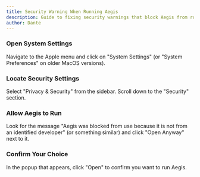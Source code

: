 ```yaml
---
title: Security Warning When Running Aegis
description: Guide to fixing security warnings that block Aegis from running.
author: Dante
---
```


<Steps>

### Open System Settings

Navigate to the Apple menu and click on "System Settings" (or "System Preferences" on older MacOS versions).

### Locate Security Settings

Select "Privacy & Security" from the sidebar. Scroll down to the "Security" section.

### Allow Aegis to Run

Look for the message "Aegis was blocked from use because it is not from an identified developer" (or something similar) and click "Open Anyway" next to it.

### Confirm Your Choice

In the popup that appears, click "Open" to confirm you want to run Aegis.

</Steps>
